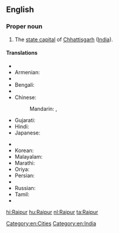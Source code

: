 ==English==
{{wikipedia}}

===Proper noun===
{{en-proper noun}}

# The [[state capital]] of [[Chhattisgarh]] ([[India]]).

====Translations====
{{trans-top|capital of Chhattisgarh}}
* {{trreq|Arabic}}
* Armenian: {{t-|hy|Ռայպուր|tr=Ṙaypur}}
* {{trreq|Assamese}}
* Bengali: {{t-|bn|রায়পুর|sc=Beng}}
* {{trreq|Chhattisgarhi}}
* Chinese:
*: Mandarin: {{t|cmn|賴普爾|sc=Hani}},  {{t|cmn|赖普尔|tr=Làipǔ'ěr|sc=Hani}}
* Gujarati: {{t|gu|રાયપુર|sc=Gujr}}
* Hindi: {{t+|hi|रायपुर|tr=rāypur}}
* Japanese: {{t-|ja|ラーイプル|tr=Rāipuru}}
{{trans-mid}}
* {{trreq|Kannada}}
* Korean: {{t|ko|라이푸르|sc=Kore}}
* Malayalam: {{t|ml|റായ്‌പൂർ|sc=Mlym}}
* Marathi: {{t|mr|रायपूर|sc=Deva}}
* Oriya: {{t|or|ରାୟପୁର|sc=Orya}}
* Persian: {{t|fa|رای‌پور|sc=fa-Arab}}
* {{trreq|Punjabi}}
* Russian: {{t-|ru|Райпур|m|tr=Rajpúr}}
* Tamil: {{t|ta|ராய்ப்பூர்|sc=Taml}}
* {{trreq|Telugu}}
{{trans-bottom}}

[[Category:en:Cities]]
[[Category:en:India]]

[[hi:Raipur]]
[[hu:Raipur]]
[[nl:Raipur]]
[[ta:Raipur]]